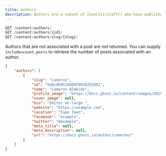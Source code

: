 ```yaml
---
title: Authors
description: Authors are a subset of [users](/staff/) who have published posts associated with them.
---
```


```js
GET /content/authors/
GET /content/authors/{id}/
GET /content/authors/slug/{slug}/
```

Authors that are not associated with a post are not returned. You can supply `include=count.posts` to retrieve the number of posts associated with an author.

<ResponseExample>

```json
{
    "authors": [
        {
            "slug": "cameron",
            "id": "5ddc9b9510d8970038255d02",
            "name": "Cameron Almeida",
            "profile_image": "https://docs.ghost.io/content/images/2019/03/1c2f492a-a5d0-4d2d-b350-cdcdebc7e413.jpg",
            "cover_image": null,
            "bio": "Editor at large.",
            "website": "https://example.com",
            "location": "Cape Town",
            "facebook": "example",
            "twitter": "@example",
            "meta_title": null,
            "meta_description": null,
            "url": "https://docs.ghost.io/author/cameron/"
        }
    ]
}
```
</ResponseExample>